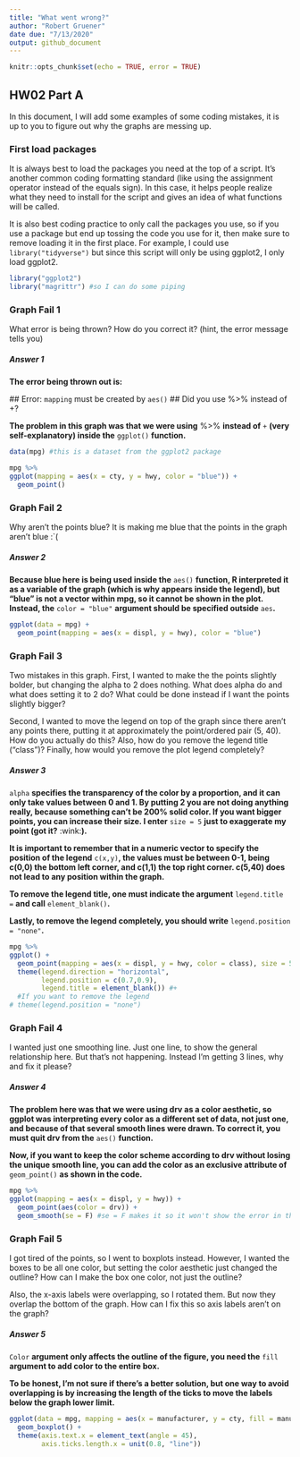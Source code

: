 ---
title: "What went wrong?"
author: "Robert Gruener"
date due: "7/13/2020"
output: github_document
---

```{r setup, include=TRUE}
knitr::opts_chunk$set(echo = TRUE, error = TRUE)
```

## HW02 Part A

In this document, I will add some examples of some coding mistakes, it is up to you to figure out why the graphs are messing up. 



### First load packages

It is always best to load the packages you need at the top of a script. It's another common coding formatting standard (like using the assignment operator instead of the equals sign). In this case, it helps people realize what they need to install for the script and gives an idea of what functions will be called. 

It is also best coding practice to only call the packages you use, so if you use a package but end up tossing the code you use for it, then make sure to remove loading it in the first place. For example, I could use `library("tidyverse")` but since this script will only be using ggplot2, I only load ggplot2.

```{r load libraries}
library("ggplot2")
library("magrittr") #so I can do some piping
```


### Graph Fail 1

What error is being thrown? How do you correct it? (hint, the error message tells you)

##### Answer 1
**The error being thrown out is:**

\#\# Error: `mapping` must be created by `aes()`
\#\# Did you use %>% instead of +?

**The problem in this graph was that we were using** %>% **instead of** `+` **(very self-explanatory) inside the** `ggplot()` **function.**

```{r}
data(mpg) #this is a dataset from the ggplot2 package

mpg %>%
ggplot(mapping = aes(x = cty, y = hwy, color = "blue")) +
  geom_point()

```

### Graph Fail 2
Why aren't the points blue? It is making me blue that the points in the graph aren't blue :`(

##### Answer 2

**Because blue here is being used inside the** `aes()` **function, R interpreted it as a variable of the graph (which is why appears inside the legend), but "blue" is not a vector within mpg, so it cannot be shown in the plot. Instead, the** `color = "blue"` **argument should be specified outside**  `aes`**.**

```{r}
ggplot(data = mpg) + 
  geom_point(mapping = aes(x = displ, y = hwy), color = "blue")

```



### Graph Fail 3
Two mistakes in this graph. First, I wanted to make the the points slightly bolder, but changing the alpha to 2 does nothing. What does alpha do and what does setting it to 2 do? What could be done instead if I want the points slightly bigger? 

Second, I wanted to move the legend on top of the graph since there aren't any points there, putting it at approximately the point/ordered pair (5, 40). How do you actually do this? Also, how do you remove the legend title ("class")? Finally, how would you remove the plot legend completely?

##### Answer 3

`alpha` **specifies the transparency of the color by a proportion, and it can only take values between 0 and 1. By putting 2 you are not doing anything really, because something can't be 200% solid color. If you want bigger points, you can increase their size. I enter** `size = 5` **just to exaggerate my point (got it?** :wink:**).**


**It is important to remember that in a numeric vector to specify the position of the legend** `c(x,y)`**, the values must be between 0-1, being c(0,0) the bottom left corner, and c(1,1) the top right corner. c(5,40) does not lead to any position within the graph.**

**To remove the legend title, one must indicate the argument** `legend.title =` **and call** `element_blank()`**.**

**Lastly, to remove the legend completely, you should write** `legend.position = "none"`**.**


```{r}
mpg %>% 
ggplot() + 
  geom_point(mapping = aes(x = displ, y = hwy, color = class), size = 5) +
  theme(legend.direction = "horizontal",
        legend.position = c(0.7,0.9),
        legend.title = element_blank()) #+
  #If you want to remove the legend
# theme(legend.position = "none")

```

### Graph Fail 4
I wanted just one smoothing line. Just one line, to show the general relationship here. But that's not happening. Instead I'm getting 3 lines, why and fix it please?

##### Answer 4

**The problem here was that we were using drv as a color aesthetic, so ggplot was interpreting every color as a different set of data, not just one, and because of that several smooth lines were drawn. To correct it, you must quit drv from the** `aes()` **function.**

**Now, if you want to keep the color scheme according to drv without losing the unique smooth line, you can add the color as an exclusive attribute of** `geom_point()` **as shown in the code.**

```{r}
mpg %>% 
ggplot(mapping = aes(x = displ, y = hwy)) + 
  geom_point(aes(color = drv)) + 
  geom_smooth(se = F) #se = F makes it so it won't show the error in the line of fit +
```

### Graph Fail 5
I got tired of the points, so I went to boxplots instead. However, I wanted the boxes to be all one color, but setting the color aesthetic just changed the outline? How can I make the box one color, not just the outline? 

Also, the x-axis labels were overlapping, so I rotated them. But now they overlap the bottom of the graph. How can I fix this so axis labels aren't on the graph?

##### Answer 5

`Color ` **argument only affects the outline of the figure, you need the** `fill` **argument to add color to the entire box.**

**To be honest, I'm not sure if there's a better solution, but one way to avoid overlapping is by increasing the length of the ticks to move the labels below the graph lower limit.** 

```{r}
ggplot(data = mpg, mapping = aes(x = manufacturer, y = cty, fill = manufacturer)) + 
  geom_boxplot() + 
  theme(axis.text.x = element_text(angle = 45),
        axis.ticks.length.x = unit(0.8, "line")) 
```



